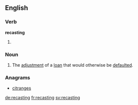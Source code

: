 ==English==

===Verb===
'''recasting'''
# {{present participle of|recast}}
===Noun===
{{en-noun|s|-}}
# The [[adjustment]] of a [[loan]] that would otherwise be [[default]]ed.

===Anagrams===
* [[citranges#English|citranges]]

[[de:recasting]]
[[fr:recasting]]
[[sv:recasting]]